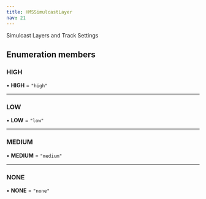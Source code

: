 ```yaml
---
title: HMSSimulcastLayer
nav: 21
---
```


Simulcast Layers and Track Settings

## Enumeration members

### HIGH

• **HIGH** = `"high"`

---

### LOW

• **LOW** = `"low"`

---

### MEDIUM

• **MEDIUM** = `"medium"`

---

### NONE

• **NONE** = `"none"`
